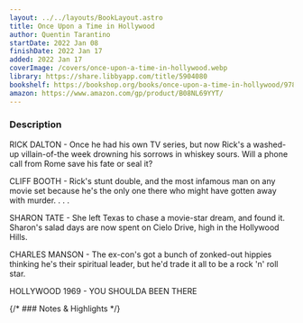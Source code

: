 ```yaml
---
layout: ../../layouts/BookLayout.astro
title: Once Upon a Time in Hollywood
author: Quentin Tarantino
startDate: 2022 Jan 08
finishDate: 2022 Jan 17
added: 2022 Jan 17
coverImage: /covers/once-upon-a-time-in-hollywood.webp
library: https://share.libbyapp.com/title/5904080
bookshelf: https://bookshop.org/books/once-upon-a-time-in-hollywood/9780063112520
amazon: https://www.amazon.com/gp/product/B08NL69YYT/
---
```


<ReadingTime
startDate  = {frontmatter.startDate}
finishDate = {frontmatter.finishDate}
/>

### Description
RICK DALTON - Once he had his own TV series, but now Rick's a washed-up villain-of-the week drowning his sorrows in whiskey sours. Will a phone call from Rome save his fate or seal it?

CLIFF BOOTH - Rick's stunt double, and the most infamous man on any movie set because he's the only one there who might have gotten away with murder. . . .

SHARON TATE - She left Texas to chase a movie-star dream, and found it. Sharon's salad days are now spent on Cielo Drive, high in the Hollywood Hills.

CHARLES MANSON - The ex-con's got a bunch of zonked-out hippies thinking he's their spiritual leader, but he'd trade it all to be a rock 'n' roll star.

HOLLYWOOD 1969 - YOU SHOULDA BEEN THERE

{/* ### Notes & Highlights */}

<BuyBook
  library   = {frontmatter.library}
  bookshelf = {frontmatter.bookshelf}
  amazon    = {frontmatter.amazon}
/>
